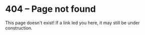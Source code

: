 # 404 &ndash; Page not found

This page doesn't exist! If a link led you here, it may still be under
construction.
